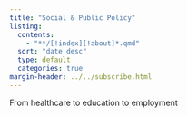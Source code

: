 ```yaml
---
title: "Social & Public Policy"
listing:
  contents:
    - "**/[!index][!about]*.qmd"
  sort: "date desc"
  type: default
  categories: true
margin-header: ../../subscribe.html
---
```


From healthcare to education to employment